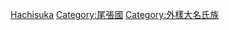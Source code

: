 {{Catnav|頁面分類|人物|各國人物|日本人|日本氏族}}
{{Catnav|頁面分類|...|系譜學|姓氏|日本氏族}}
{{Catnav|頁面分類|...|家世與傳承|家族|日本氏族}}

{{catmore}}
{{Commonscat|Hachisuka clan}}

[[Category:斯波氏|Hachisuka]]
[[Category:尾張國|Category:尾張國]]
[[Category:外樣大名氏族|Category:外樣大名氏族]]